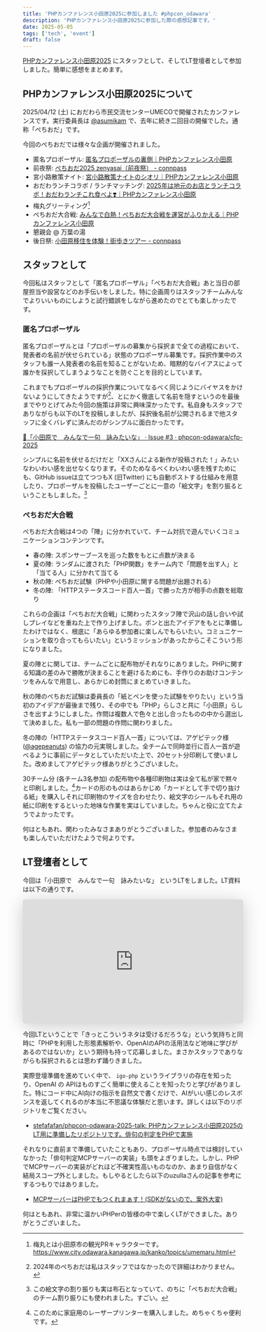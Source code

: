 ```yaml
---
title: 'PHPカンファレンス小田原2025に参加しました #phpcon_odawara'
description: 'PHPカンファレンス小田原2025に参加した際の感想記事です。'
date: 2025-05-05
tags: ['tech', 'event']
draft: false
---
```


[PHPカンファレンス小田原2025](https://phpcon-odawara.jp/2025/) にスタッフとして、そしてLT登壇者として参加しました。簡単に感想をまとめます。

## PHPカンファレンス小田原2025について

2025/04/12 (土) におだわら市民交流センターUMECOで開催されたカンファレンスです。実行委員長は [@asumikam](https://x.com/asumikam) で、去年に続き二回目の開催でした。通称「ぺちおだ」です。

今回のぺちおだでは様々な企画が開催されました。

- 匿名プロポーザル: [匿名プロポーザルの裏側｜PHPカンファレンス小田原](https://note.com/phpcon_odawara/n/nc825af34c3de)
- 前夜祭: [ぺちおだ2025 zenyasai（前夜祭） - connpass](https://phpcon-odawara.connpass.com/event/338461/)
- 宮小路散策ナイト: [宮小路散策ナイトのシオリ｜PHPカンファレンス小田原](https://note.com/phpcon_odawara/n/n2e52fd8b723f)
- おだわランチコラボ / ランチマッチング: [2025年は地元のお店とランチコラボ！おだわランチこれ食べよ❣️｜PHPカンファレンス小田原](https://note.com/phpcon_odawara/n/n8fb5d67e604c)
- 梅丸グリーティング[^1]
- ぺちおだ大合戦: [みんなで白熱！ぺちおだ大合戦を運営がふりかえる｜PHPカンファレンス小田原](https://note.com/phpcon_odawara/n/n0c78b00d78d6)
- 懇親会 @ 万葉の湯
- 後日祭: [小田原移住を体験！街歩きツアー - connpass](https://phpcon-odawara.connpass.com/event/339792/)

## スタッフとして

今回私はスタッフとして「匿名プロポーザル」「ぺちおだ大合戦」あと当日の部屋担当や設営などのお手伝いをしました。特に企画周りはスタッフチームみんなでよりいいものにしようと試行錯誤をしながら進めたのでとても楽しかったです。

### 匿名プロポーザル

匿名プロポーザルとは「プロポーザルの募集から採択まで全ての過程において、発表者の名前が伏せられている」状態のプロポーザル募集です。採択作業中のスタッフも誰一人発表者の名前を知ることがないため、暗黙的なバイアスによって誰かを採択してしまうようなことを防ぐことを目的としています。

これまでもプロポーザルの採択作業についてなるべく同じようにバイヤスをかけないようにしてきたようですが[^2]、とにかく徹底して名前を隠すというのを最後までやりとげてみた今回の施策は非常に興味深かったです。私自身もスタッフでありながらも以下のLTを投稿しましたが、採択後名前が公開されるまで他スタッフに全くバレずに済んだのがシンプルに面白かったです。

[🦍「小田原で　みんなで一句　詠みたいな」 · Issue #3 · phpcon-odawara/cfp-2025](https://github.com/phpcon-odawara/cfp-2025/issues/3)

シンプルに名前を伏せるだけだと「XXさんによる新作が投稿された！」みたいなわいわい感を出せなくなります。そのためなるべくわいわい感を残すためにも、GitHub issueは立てつつもX (旧Twitter) にも自動ポストする仕組みを用意したり、プロポーザルを投稿したユーザーごとに一意の「絵文字」を割り振るということもしました。[^3]

### ぺちおだ大合戦

ぺちおだ大合戦は4つの「陣」に分かれていて、チーム対抗で遊んでいくコミュニケーションコンテンツです。

- 春の陣: スポンサーブースを巡った数をもとに点数が決まる
- 夏の陣: ランダムに渡された「PHP関数」をチーム内で「問題を出す人」と「当てる人」に分かれて当てる
- 秋の陣: ぺちおだ試験（PHPや小田原に関する問題が出題される）
- 冬の陣: 「HTTPステータスコード百人一首」で勝った方が相手の点数を総取り

これらの企画は「ぺちおだ大合戦」に関わったスタッフ陣で沢山の話し合いや試しプレイなどを重ねた上で作り上げました。ポンと出たアイデアをもとに準備したわけではなく、根底に「あらゆる参加者に楽しんでもらいたい。コミュニケーションを取り合ってもらいたい」というミッションがあったからこそこういう形になりました。

夏の陣とに関しては、チームごとに配布物がそれなりにありました。PHPに関する知識の差のみで勝敗が決まることを避けるためにも、手作りのお助けコンテンツをみんなで用意し、あらかじめ封筒にまとめていきました。

秋の陣のぺちおだ試験は委員長の「紙とペンを使った試験をやりたい」という当初のアイデアが最後まで残り、その中でも「PHP」らしさと共に「小田原」らしさを出すようにしました。作問は複数人で色々と出し合ったものの中から選出して決めました。私も一部の問題の作問に関わりました。

冬の陣の「HTTPステータスコード百人一首」については、アゲピテック様 ([@agepeanuts](https://x.com/agepeanuts)) の協力の元実現しました。全チームで同時並行に百人一首が遊べるように事前にデータとしていただいた上で、20セット分印刷して使いました。改めましてアゲピテック様ありがとうございました。

30チーム分 (各チーム3名参加) の配布物や各種印刷物は実は全て私が家で黙々と印刷しました。[^4]カードの形のものはあらかじめ「カードとして手で切り抜ける紙」を購入しそれに印刷物のサイズを合わせたり、絵文字のシールもそれ用の紙に印刷をするといった地味な作業を実はしていました。ちゃんと役に立てたようでよかったです。

何はともあれ、関わったみなさまありがとうございました。参加者のみなさまも楽しんでいただけたようで何よりです。

## LT登壇者として

今回は「小田原で　みんなで一句　詠みたいな」 というLTをしました。LT資料は以下の通りです。

<iframe class="speakerdeck-iframe" frameborder="0" src="https://speakerdeck.com/player/e40690970b314a59bd6b887e6940a9ae" title="小田原でみんなで一句詠みたいな #phpcon_odawara" allowfullscreen="true" style="border: 0px; background: padding-box padding-box rgba(0, 0, 0, 0.1); margin: 0px; padding: 0px; border-radius: 6px; box-shadow: rgba(0, 0, 0, 0.2) 0px 5px 40px; width: 100%; height: auto; aspect-ratio: 560 / 315;" data-ratio="1.7777777777777777"></iframe>

今回LTということで「きっとこういうネタは受けるだろうな」という気持ちと同時に「PHPを利用した形態素解析や、OpenAIのAPIの活用法など地味に学びがあるのではないか」という期待も持って応募しました。まさかスタッフでありながらも採択されるとは思わず踊りきました。

実際登壇準備を進めていく中で、 `igo-php` というライブラリの存在を知ったり、OpenAI の APIはものすごく簡単に使えることを知ったりと学びがありました。特にコード中にAI向けの指示を自然文で書くだけで、AIがいい感じのレスポンスを返してくれるのが本当に不思議な体験だと思います。詳しくは以下のリポジトリをご覧ください。

- [stefafafan/phpcon-odawara-2025-talk: PHPカンファレンス小田原2025のLT用に準備したリポジトリです。俳句の判定をPHPで実施](https://github.com/stefafafan/phpcon-odawara-2025-talk)

それなりに直前まで準備していたこともあり、プロポーザル時点では検討していなかった「俳句判定MCPサーバーの実装」も頭をよぎりました。しかし、PHPでMCPサーバーの実装がどれほど不確実性高いものなのか、あまり自信がなく結局スコープ外としました。もしやるとしたら以下のuzullaさんの記事を参考にするつもりではありました。

- [MCPサーバーはPHPでもつくれまぁす！(SDKがないので、案外大変)](https://zenn.dev/uzulla/articles/8cc4786ba6e652)

何はともあれ、非常に温かいPHPerの皆様の中で楽しくLTができました。ありがとうございました。

[^1]: 梅丸とは小田原市の観光PRキャラクターです。 https://www.city.odawara.kanagawa.jp/kanko/topics/umemaru.html
[^2]: 2024年のぺちおだは私はスタッフではなかったので詳細はわかりません。
[^3]: この絵文字の割り振りも実は布石となっていて、のちに「ぺちおだ大合戦」のチーム割り振りにも使われました。すごい。
[^4]: このために家庭用のレーザープリンターを購入しました。めちゃくちゃ便利です。